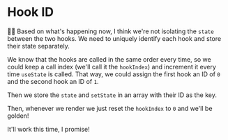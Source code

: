 # Hook ID

<EpicVideo url="https://www.epicreact.dev/tutorials/build-react-hooks/multiple-hooks/all-usestate-hooks-are-overwriting-the-same-state" />

👨‍💼 Based on what's happening now, I think we're not isolating the `state`
between the two hooks. We need to uniquely identify each hook and store their
state separately.

We know that the hooks are called in the same order every time, so we could keep
a call index (we'll call it the `hookIndex`) and increment it every time
`useState` is called. That way, we could assign the first hook an ID of `0` and
the second hook an ID of `1`.

Then we store the `state` and `setState` in an array with their ID as the
key.

Then, whenever we render we just reset the `hookIndex` to `0` and we'll be
golden!

<callout-success>It'll work this time, I promise!</callout-success>
